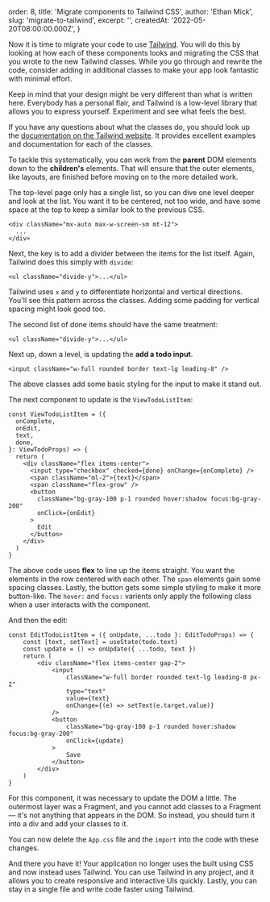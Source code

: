 
  order: 8,
  title: 'Migrate components to Tailwind CSS',
  author: 'Ethan Mick',
  slug: 'migrate-to-tailwind',
  excerpt: '',
  createdAt: '2022-05-20T08:00:00.000Z',
}


Now it is time to migrate your code to use [Tailwind](https://tailwindcss.com).
You will do this by looking at how each of these components looks and migrating
the CSS that you wrote to the new Tailwind classes. While you go through and
rewrite the code, consider adding in additional classes to make your app look
fantastic with minimal effort.

Keep in mind that your design might be very different than what is written here.
Everybody has a personal flair, and Tailwind is a low-level library that allows
you to express yourself. Experiment and see what feels the best.

If you have any questions about what the classes do, you should look up the
[documentation on the Tailwind website](https://tailwindcss.com/docs). It
provides excellent examples and documentation for each of the classes.

To tackle this systematically, you can work from the **parent** DOM elements
down to the **children's** elements. That will ensure that the outer elements,
like layouts, are finished before moving on to the more detailed work.

The top-level page only has a single list, so you can dive one level deeper and
look at the list. You want it to be centered, not too wide, and have some space
at the top to keep a similar look to the previous CSS.

```tsx
<div className="mx-auto max-w-screen-sm mt-12">
  ...
</div>
```

Next, the key is to add a divider between the items for the list itself. Again,
Tailwind does this simply with `divide`:

```tsx
<ul className="divide-y">...</ul>
```

Tailwind uses `x` and `y` to differentiate horizontal and vertical directions.
You'll see this pattern across the classes. Adding some padding for vertical
spacing might look good too.

The second list of done items should have the same treatment:

```tsx
<ul className="divide-y">...</ul>
```

Next up, down a level, is updating the **add a todo input**.

```tsx
<input className="w-full rounded border text-lg leading-8" />
```

The above classes add some basic styling for the input to make it stand out.

The next component to update is the `ViewTodoListItem`:

```tsx
const ViewTodoListItem = ({
  onComplete,
  onEdit,
  text,
  done,
}: ViewTodoProps) => {
  return (
    <div className="flex items-center">
      <input type="checkbox" checked={done} onChange={onComplete} />
      <span className="ml-2">{text}</span>
      <span className="flex-grow" />
      <button
        className="bg-gray-100 p-1 rounded hover:shadow focus:bg-gray-200"
        onClick={onEdit}
      >
        Edit
      </button>
    </div>
  )
}
```

The above code uses **flex** to line up the items straight. You want the
elements in the row centered with each other. The `span` elements gain some
spacing classes. Lastly, the button gets some simple styling to make it more
button-like. The `hover:` and `focus:` varients only apply the following class
when a user interacts with the component.

And then the edit:

```tsx
const EditTodoListItem = ({ onUpdate, ...todo }: EditTodoProps) => {
	const [text, setText] = useState(todo.text)
	const update = () => onUpdate({ ...todo, text })
	return (
		<div className="flex items-center gap-2">
			<input
				className="w-full border rounded text-lg leading-8 px-2"
				type="text"
				value={text}
				onChange={(e) => setText(e.target.value)}
			/>
			<button
				className="bg-gray-100 p-1 rounded hover:shadow focus:bg-gray-200"
				onClick={update}
			>
				Save
			</button>
		</div>
	)
}
```

For this component, it was necessary to update the DOM a little. The outermost
layer was a Fragment, and you cannot add classes to a Fragment — it's not
anything that appears in the DOM. So instead, you should turn it into a div and
add your classes to it.

You can now delete the `App.css` file and the `import` into the code with these
changes.

And there you have it! Your application no longer uses the built using CSS and
now instead uses Tailwind. You can use Tailwind in any project, and it allows
you to create responsive and interactive UIs quickly. Lastly, you can stay in a
single file and write code faster using Tailwind.
